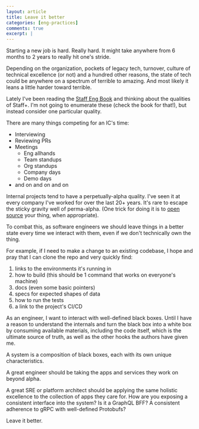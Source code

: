 ```yaml
---
layout: article
title: Leave it better
categories: [eng-practices]
comments: true
excerpt: |
---
```


Starting a new job is hard. Really hard. It might take anywhere from 6 months to
2 years to really hit one's stride.

Depending on the organization, pockets of legacy tech, turnover, culture of
technical excellence (or not) and a hundred other reasons, the state of tech
could be anywhere on a spectrum of terrible to amazing. And most likely it
leans a little harder toward terrible.

Lately I've been reading the [Staff Eng Book](https://staffeng.com/book) and
thinking about the qualities of Staff+. I'm not going to enumerate these (check
the book for that!), but instead consider one particular quality.

There are many things competing for an IC's time:

- Interviewing
- Reviewing PRs
- Meetings
  - Eng allhands
  - Team standups
  - Org standups
  - Company days
  - Demo days
- and on and on and on

Internal projects tend to have a perpetually-alpha quality. I've seen it at
every company I've worked for over the last 20+ years. It's rare to escape the
sticky gravity well of perma-alpha. (One trick for doing it is to [open
source](/essentiality-of-open-source) your thing, when appropriate).

To combat this, as software engineers we should leave things in a better state
every time we interact with them, even if we don't technically own the thing.

For example, if I need to make a change to an existing codebase, I hope and pray
that I can clone the repo and very quickly find:

1. links to the environments it's running in
1. how to build (this should be 1 command that works on everyone's machine)
1. docs (even some basic pointers)
1. specs for expected shapes of data
1. how to run the tests
1. a link to the project's CI/CD

As an engineer, I want to interact with well-defined black boxes. Until I have a
reason to understand the internals and turn the black box into a white box by
consuming available materials, including the code itself, which is the ultimate
source of truth, as well as the other hooks the authors have given me.

A system is a composition of black boxes, each with its own unique
characteristics.

A great engineer should be taking the apps and services they work on beyond
alpha.

A great SRE or platform architect should be applying the same holistic
excellence to the collection of apps they care for. How are you exposing a
consistent interface into the system? Is it a GraphQL BFF? A consistent
adherence to gRPC with well-defined Protobufs?

Leave it better.
